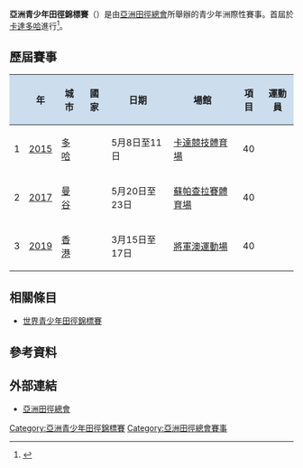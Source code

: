 '''亞洲青少年田徑錦標賽'''（{{lang-en|'''Asian Youth Athletics Championships'''}}）是由[[亞洲田徑總會|亞洲田徑總會]]所舉辦的青少年洲際性賽事。首屆於[[卡達|卡達]][[多哈|多哈]]進行<ref>{{cite web|url=http://www.gulf-times.com/sport/192/details/436843/doha-ready-to-host-1st-asian-youth-athletics-championship|title=Doha ready to host 1st Asian Youth Athletics Championship|publisher=Gulf Times|date=2015-04-27|accessdate=2015-05-09|archive-date=2015-05-18|archive-url=https://web.archive.org/web/20150518085441/http://www.gulf-times.com/sport/192/details/436843/doha-ready-to-host-1st-asian-youth-athletics-championship|dead-url=no}}</ref>。

== 歷屆賽事 ==
{| class="wikitable"
!style="background-color: #CCDDEE;"| 
!style="background-color: #CCDDEE;"| 年
!style="background-color: #CCDDEE;"| 城市
!style="background-color: #CCDDEE;"| 國家
!style="background-color: #CCDDEE;"| 日期
!style="background-color: #CCDDEE;"| 場館
!style="background-color: #CCDDEE;"| 項目
!style="background-color: #CCDDEE;"| 運動員
|-
|bgcolor=DDEEFF| 1 || [[2015年亞洲青少年田徑錦標賽|2015]] || [[多哈|多哈]] || {{QAT}} || 5月8日至11日 || [[卡達競技體育場|卡達競技體育場]] || style="text-align:center"| 40 || style="text-align:center"| 
|-
|bgcolor=DDEEFF| 2 || [[2017年亞洲青少年田徑錦標賽|2017]] || [[曼谷|曼谷]] || {{THA}} || 5月20日至23日 || [[蘇帕查拉賽體育場|蘇帕查拉賽體育場]] || style="text-align:center"| 40 || style="text-align:center"| 
|-
|bgcolor=DDEEFF| 3 || [[2019年亞洲青少年田徑錦標賽|2019]] || [[香港|香港]] || {{HKG}} || 3月15日至17日 || [[將軍澳運動場|將軍澳運動場]] || style="text-align:center"| 40 || style="text-align:center"| 
|}

== 相關條目 ==
* [[世界青少年田徑錦標賽|世界青少年田徑錦標賽]]

== 參考資料 ==
{{Reflist}}

== 外部連結 ==
* [http://athleticsasia.org/ 亞洲田徑總會]{{Wayback|url=http://athleticsasia.org/ |date=20170909030016 }}

{{亞洲田徑錦標賽}}

[[Category:亞洲青少年田徑錦標賽|Category:亞洲青少年田徑錦標賽]]
[[Category:亞洲田徑總會賽事|Category:亞洲田徑總會賽事]]